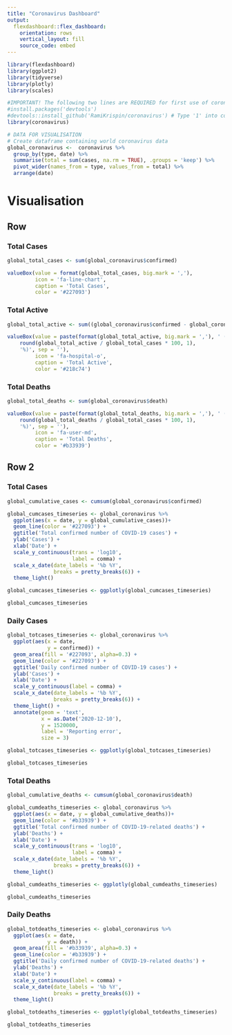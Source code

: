 ---
title: "Coronavirus Dashboard"
output: 
  flexdashboard::flex_dashboard:
    orientation: rows
    vertical_layout: fill
    source_code: embed
---

```{r setup, include=FALSE}
library(flexdashboard)
library(ggplot2)
library(tidyverse)
library(plotly)
library(scales)

#IMPORTANT! The following two lines are REQUIRED for first use of coronavirus package or data will be outdated.
#install.packages('devtools')
#devtools::install_github('RamiKrispin/coronavirus') # Type '1' into console when prompted.
library(coronavirus)
```

```{r}
# DATA FOR VISUALISATION
# Create dataframe containing world coronavirus data
global_coronavirus <-  coronavirus %>%
  group_by(type, date) %>%
  summarise(total = sum(cases, na.rm = TRUE), .groups = 'keep') %>%
  pivot_wider(names_from = type, values_from = total) %>%
  arrange(date)
```

Visualisation {data-icon='fa-globe'}
=============================

Row {data-width=150}
---
### Total Cases
```{r}
global_total_cases <- sum(global_coronavirus$confirmed)

valueBox(value = format(global_total_cases, big.mark = ','),
         icon = 'fa-line-chart',
         caption = 'Total Cases', 
         color = '#227093')
```

### Total Active
```{r}
global_total_active <- sum((global_coronavirus$confirmed - global_coronavirus$recovered - global_coronavirus$death))

valueBox(value = paste(format(global_total_active, big.mark = ','), ' (',
    round(global_total_active / global_total_cases * 100, 1),
    '%)', sep = ''),
         icon = 'fa-hospital-o',
         caption = 'Total Active', 
         color = '#218c74')
```

### Total Deaths
```{r}
global_total_deaths <- sum(global_coronavirus$death)

valueBox(value = paste(format(global_total_deaths, big.mark = ','), ' (',
    round(global_total_deaths / global_total_cases * 100, 1),
    '%)', sep = ''),
         icon = 'fa-user-md',
         caption = 'Total Deaths', 
         color = '#b33939')
```

Row 2 {.tabset}
---

### Total Cases
```{r}
global_cumulative_cases <- cumsum(global_coronavirus$confirmed)

global_cumcases_timeseries <- global_coronavirus %>%
  ggplot(aes(x = date, y = global_cumulative_cases))+
  geom_line(color = '#227093') +
  ggtitle('Total confirmed number of COVID-19 cases') +
  ylab('Cases') + 
  xlab('Date') +
  scale_y_continuous(trans = 'log10',
                     label = comma) +
  scale_x_date(date_labels = '%b %Y', 
               breaks = pretty_breaks(6)) +
  theme_light()

global_cumcases_timeseries <- ggplotly(global_cumcases_timeseries)

global_cumcases_timeseries
```

### Daily Cases
```{r}
global_totcases_timeseries <- global_coronavirus %>%
  ggplot(aes(x = date,
             y = confirmed)) +
  geom_area(fill = '#227093', alpha=0.3) +
  geom_line(color = '#227093') +
  ggtitle('Daily confirmed number of COVID-19 cases') +
  ylab('Cases') +
  xlab('Date') +
  scale_y_continuous(label = comma) +
  scale_x_date(date_labels = '%b %Y', 
               breaks = pretty_breaks(6)) +
  theme_light() +
  annotate(geom = 'text', 
           x = as.Date('2020-12-10'),
           y = 1520000,
           label = 'Reporting error',
           size = 3)

global_totcases_timeseries <- ggplotly(global_totcases_timeseries)

global_totcases_timeseries
```

### Total Deaths
```{r}
global_cumulative_deaths <- cumsum(global_coronavirus$death)

global_cumdeaths_timeseries <- global_coronavirus %>%
  ggplot(aes(x = date, y = global_cumulative_deaths))+
  geom_line(color = '#b33939') +
  ggtitle('Total confirmed number of COVID-19-related deaths') +
  ylab('Deaths') + 
  xlab('Date') +
  scale_y_continuous(trans = 'log10',
                     label = comma) +
  scale_x_date(date_labels = '%b %Y', 
               breaks = pretty_breaks(6)) +
  theme_light()

global_cumdeaths_timeseries <- ggplotly(global_cumdeaths_timeseries)

global_cumdeaths_timeseries
```

### Daily Deaths
```{r}
global_totdeaths_timeseries <- global_coronavirus %>%
  ggplot(aes(x = date,
             y = death)) +
  geom_area(fill = '#b33939', alpha=0.3) +
  geom_line(color = '#b33939') +
  ggtitle('Daily confirmed number of COVID-19-related deaths') +
  ylab('Deaths') +
  xlab('Date') +
  scale_y_continuous(label = comma) +
  scale_x_date(date_labels = '%b %Y', 
               breaks = pretty_breaks(6)) +
  theme_light()

global_totdeaths_timeseries <- ggplotly(global_totdeaths_timeseries)

global_totdeaths_timeseries
```